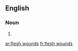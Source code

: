 ==English==

===Noun===
{{head|en|plural|head=[[flesh]] [[wound]]s}}

# {{plural of|flesh wound|lang=en|nocat=1}}

[[ar:flesh wounds]]
[[fr:flesh wounds]]